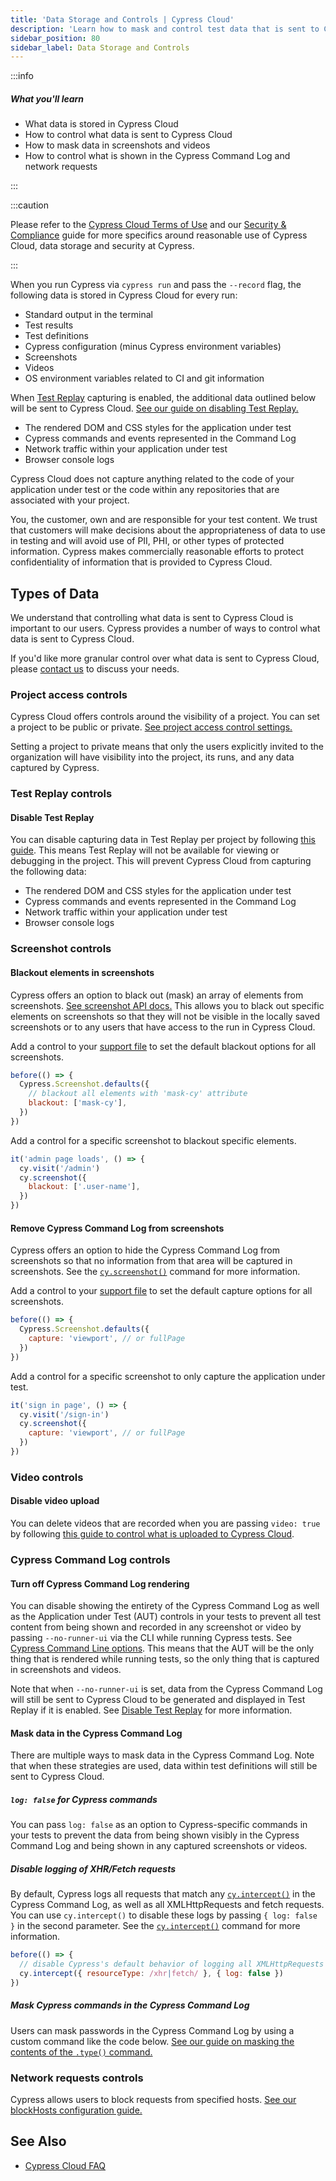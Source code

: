 ```yaml
---
title: 'Data Storage and Controls | Cypress Cloud'
description: 'Learn how to mask and control test data that is sent to Cypress Cloud'
sidebar_position: 80
sidebar_label: Data Storage and Controls
---
```


:::info

##### <Icon name="question-circle" color="#4BBFD2" /> What you'll learn

- What data is stored in Cypress Cloud
- How to control what data is sent to Cypress Cloud
- How to mask data in screenshots and videos
- How to control what is shown in the Cypress Command Log and network requests

:::

:::caution

Please refer to the [Cypress Cloud Terms of Use](https://cloud.cypress.io/terms-of-use) and our [Security & Compliance](https://www.cypress.io/security/) guide for more specifics around reasonable use of Cypress Cloud, data storage and security at Cypress.

:::

When you run Cypress via `cypress run` and pass the `--record` flag, the following data is stored in Cypress Cloud for every run:

- Standard output in the terminal
- Test results
- Test definitions
- Cypress configuration (minus Cypress environment variables)
- Screenshots
- Videos
- OS environment variables related to CI and git information

When [Test Replay](/cloud/features/test-replay) capturing is enabled, the additional data outlined below will be sent to Cypress Cloud. [See our guide on disabling Test Replay.](/cloud/features/test-replay#Opt-out-of-Test-Replay)

- The rendered DOM and CSS styles for the application under test
- Cypress commands and events represented in the Command Log
- Network traffic within your application under test
- Browser console logs

Cypress Cloud does not capture anything related to the code of your application under test or the code within any repositories that are associated with your project.

You, the customer, own and are responsible for your test content. We trust that customers will make decisions about the appropriateness of data to use in testing and will avoid use of PII, PHI, or other types of protected information. Cypress makes commercially reasonable efforts to protect confidentiality of information that is provided to Cypress Cloud.

## Types of Data

We understand that controlling what data is sent to Cypress Cloud is important to our users. Cypress provides a number of ways to control what data is sent to Cypress Cloud.

If you'd like more granular control over what data is sent to Cypress Cloud, please [contact us](https://www.cypress.io/contact/) to discuss your needs.

### Project access controls

Cypress Cloud offers controls around the visibility of a project. You can set a project to be public or private. [See project access control settings.](/cloud/account-management/projects#Public-vs-Private)

Setting a project to private means that only the users explicitly invited to the organization will have visibility into the project, its runs, and any data captured by Cypress.

### Test Replay controls

#### Disable Test Replay

You can disable capturing data in Test Replay per project by following [this guide](/cloud/features/test-replay#Opt-out-of-Test-Replay). This means Test Replay will not be available for viewing or debugging in the project. This will prevent Cypress Cloud from capturing the following data:

- The rendered DOM and CSS styles for the application under test
- Cypress commands and events represented in the Command Log
- Network traffic within your application under test
- Browser console logs

### Screenshot controls

#### Blackout elements in screenshots

Cypress offers an option to black out (mask) an array of elements from screenshots. [See screenshot API docs.](/api/commands/screenshot#Arguments) This allows you to black out specific elements on screenshots so that they will not be visible in the locally saved screenshots or to any users that have access to the run in Cypress Cloud.

Add a control to your [support file](/app/references/configuration#Testing-Type-Specific-Options) to set the default blackout options for all screenshots.

```js
before(() => {
  Cypress.Screenshot.defaults({
    // blackout all elements with 'mask-cy' attribute
    blackout: ['mask-cy'],
  })
})
```

Add a control for a specific screenshot to blackout specific elements.

```js
it('admin page loads', () => {
  cy.visit('/admin')
  cy.screenshot({
    blackout: ['.user-name'],
  })
})
```

#### Remove Cypress Command Log from screenshots

Cypress offers an option to hide the Cypress Command Log from screenshots so that no information from that area will be captured in screenshots. See the [`cy.screenshot()`](/api/commands/screenshot#Arguments) command for more information.

Add a control to your [support file](/app/references/configuration#Testing-Type-Specific-Options) to set the default capture options for all screenshots.

```js
before(() => {
  Cypress.Screenshot.defaults({
    capture: 'viewport', // or fullPage
  })
})
```

Add a control for a specific screenshot to only capture the application under test.

```js
it('sign in page', () => {
  cy.visit('/sign-in')
  cy.screenshot({
    capture: 'viewport', // or fullPage
  })
})
```

### Video controls

#### Disable video upload

You can delete videos that are recorded when you are passing `video: true` by following [this guide to control what is uploaded to Cypress Cloud](/app/guides/screenshots-and-videos#Control-which-videos-to-keep-and-upload-to-Cypress-Cloud).

### Cypress Command Log controls

#### Turn off Cypress Command Log rendering

You can disable showing the entirety of the Cypress Command Log as well as the Application under Test (AUT) controls in your tests to prevent all test content from being shown and recorded in any screenshot or video by passing `--no-runner-ui` via the CLI while running Cypress tests. See [Cypress Command Line options](/app/references/command-line#Options). This means that the AUT will be the only thing that is rendered while running tests, so the only thing that is captured in screenshots and videos.

Note that when `--no-runner-ui` is set, data from the Cypress Command Log will still be sent to Cypress Cloud to be generated and displayed in Test Replay if it is enabled. See [Disable Test Replay](/cloud/features/test-replay#Opt-out-of-Test-Replay) for more information.

#### Mask data in the Cypress Command Log

There are multiple ways to mask data in the Cypress Command Log. Note that when these strategies are used, data within test definitions will still be sent to Cypress Cloud.

##### `log: false` for Cypress commands

You can pass `log: false` as an option to Cypress-specific commands in your tests to prevent the data from being shown visibly in the Cypress Command Log and being shown in any captured screenshots or videos.

##### Disable logging of XHR/Fetch requests

By default, Cypress logs all requests that match any [`cy.intercept()`](/api/commands/intercept) in the Cypress Command Log, as well as all XMLHttpRequests and fetch requests. You can use `cy.intercept()` to disable these logs by passing `{ log: false }` in the second parameter. See the [`cy.intercept()`](/api/commands/intercept#Disabling-logs-for-a-request) command for more information.

```js
before(() => {
  // disable Cypress's default behavior of logging all XMLHttpRequests and fetches
  cy.intercept({ resourceType: /xhr|fetch/ }, { log: false })
})
```

##### Mask Cypress commands in the Cypress Command Log

Users can mask passwords in the Cypress Command Log by using a custom command like the code below. [See our guide on masking the contents of the `.type()` command.](/api/cypress-api/custom-commands#Overwrite-type-command)

<DocsImage
  src="/img/api/custom-commands/custom-command-type-masked-password.png"
  alt="Cypress command log showing masked password as asterisks within the type command"
/>

### Network requests controls

Cypress allows users to block requests from specified hosts. [See our blockHosts configuration guide.](/app/references/configuration#blockHosts)

<DocsImage
  src="/img/app/references/v10/blocked-host.png"
  alt="Network tab of dev tools showing blocked host"
/>

## See Also

- [Cypress Cloud FAQ](/cloud/faq)
